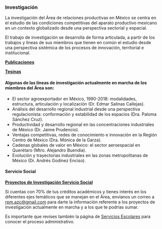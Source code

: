 <body>
  <div class="main">
### Investigación

La investigación del Área de relaciones productivas en México se centra en el estudio de las condiciones competitivas del aparato productivo mexicano en un contexto globalizado desde una perspectiva sectorial y espacial.

El trabajo de investigación se desarrolla de forma articulada, a partir de los trabajos y líneas de sus miembros que tienen en común el estudio desde una perspectiva sistémica de los procesos de innovación, territorial e institucional.

[**Publicaciones**](trinvest.html)

[**Tesinas**](Tesinas.html)

#### **Algunas de las líneas de investigación actualmente en marcha de los miembros del Área son:**

-   El sector agroexportador en México, 1990-2018: modalidades, estructura, articulación y localización (Dr. Edmar Salinas Callejas).
-   Análisis del desarrollo regional industrial desde una perspectiva regulacionista: conformación y estabilidad de los espacios (Dra. Paloma Sánchez Cruz).
-   Productividad y desarrollo regional en las concentraciones industriales de México (Dr. Jaime Prudencio).
-   Ventajas competitivas, redes de conocimiento e innovación en la Región Centro de México (Dra. Mónica de la Garza).
-   Cadenas globales de valor en México: el sector aeroespacial en Querétaro (Mtro. Alejandro Buendía).
-   Evolución y trayectorias industriales en las zonas metropolitanas de México (Dr. Andrés Godínez Enciso).

#### **Servicio Social**

[**Proyectos de Investigación Servicio Social**](SSocial.html)

Si cuentas con 70% de tus créditos académicos y tienes interés en los diferentes ejes temáticos que se manejan en el Área, envíanos un correo a [rpm.azc\@gmail.com](mailto:rpm.azc@gmail.com){.email} para darte la información referente a los proyectos de investigación actualmente en marcha y a los que te podrías sumar.

Es importante que revises también la página de [Servicios Escolares](https://serviciosocialdcsh.azc.uam.mx/) para conocer el proceso administrativo.
  </div>
</body>
